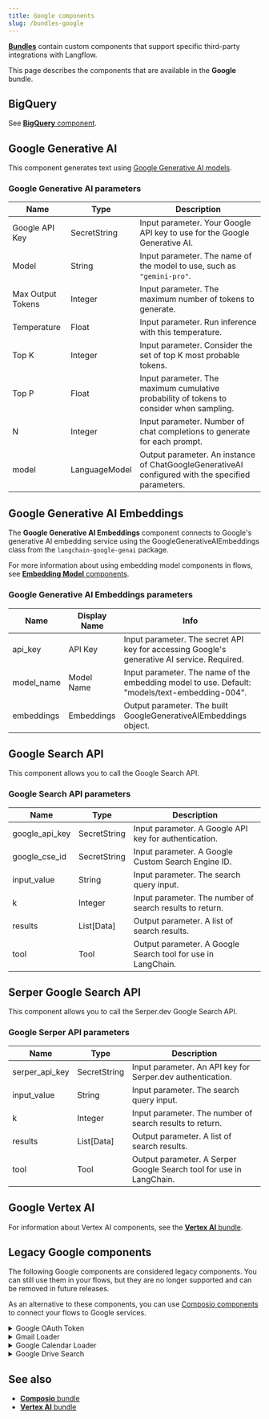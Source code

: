 ```yaml
---
title: Google components
slug: /bundles-google
---
```



<Icon name="Blocks" aria-hidden="true" /> [**Bundles**](/components-bundle-components) contain custom components that support specific third-party integrations with Langflow.

This page describes the components that are available in the **Google** bundle.

## BigQuery

See [**BigQuery** component](/integrations-google-big-query).

## Google Generative AI

This component generates text using [Google Generative AI models](https://cloud.google.com/vertex-ai/docs/).

### Google Generative AI parameters

| Name | Type | Description |
|------|------|-------------|
| Google API Key | SecretString | Input parameter. Your Google API key to use for the Google Generative AI. |
| Model | String | Input parameter. The name of the model to use, such as `"gemini-pro"`. |
| Max Output Tokens | Integer | Input parameter. The maximum number of tokens to generate. |
| Temperature | Float | Input parameter. Run inference with this temperature. |
| Top K | Integer | Input parameter. Consider the set of top K most probable tokens. |
| Top P | Float | Input parameter. The maximum cumulative probability of tokens to consider when sampling. |
| N | Integer | Input parameter. Number of chat completions to generate for each prompt. |
| model | LanguageModel | Output parameter. An instance of ChatGoogleGenerativeAI configured with the specified parameters. |

## Google Generative AI Embeddings

The **Google Generative AI Embeddings** component connects to Google's generative AI embedding service using the GoogleGenerativeAIEmbeddings class from the `langchain-google-genai` package.

For more information about using embedding model components in flows, see [**Embedding Model** components](/components-embedding-models).

### Google Generative AI Embeddings parameters

| Name | Display Name | Info |
|------|--------------|------|
| api_key | API Key | Input parameter. The secret API key for accessing Google's generative AI service. Required. |
| model_name | Model Name | Input parameter. The name of the embedding model to use. Default: "models/text-embedding-004". |
| embeddings | Embeddings | Output parameter. The built GoogleGenerativeAIEmbeddings object. |

## Google Search API

This component allows you to call the Google Search API.

### Google Search API parameters

| Name | Type | Description |
|------|------|-------------|
| google_api_key | SecretString | Input parameter. A Google API key for authentication. |
| google_cse_id | SecretString | Input parameter. A Google Custom Search Engine ID. |
| input_value | String | Input parameter. The search query input. |
| k | Integer | Input parameter. The number of search results to return. |
| results | List[Data] | Output parameter. A list of search results. |
| tool | Tool | Output parameter. A Google Search tool for use in LangChain. |

## Serper Google Search API

This component allows you to call the Serper.dev Google Search API.

### Google Serper API parameters

| Name | Type | Description |
|------|------|-------------|
| serper_api_key | SecretString | Input parameter. An API key for Serper.dev authentication. |
| input_value | String | Input parameter. The search query input. |
| k | Integer | Input parameter. The number of search results to return. |
| results | List[Data] | Output parameter. A list of search results. |
| tool | Tool | Output parameter. A Serper Google Search tool for use in LangChain. |

## Google Vertex AI

For information about Vertex AI components, see the [**Vertex AI** bundle](/bundles-vertexai).

## Legacy Google components

The following Google components are considered legacy components.
You can still use them in your flows, but they are no longer supported and can be removed in future releases.

As an alternative to these components, you can use [Composio components](/integrations-composio) to connect your flows to Google services.

<details>
<summary>Google OAuth Token</summary>

The **Google OAuth Token** component was deprecated in Langflow 1.4.0.

To connect your flows to Google OAuth services, use [Composio components](/integrations-composio).

</details>

<details>
<summary>Gmail Loader</summary>

This component loads emails from Gmail using provided credentials and filters.

| Input       | Type             | Description                                                                          |
| ----------- | ---------------- | ------------------------------------------------------------------------------------ |
| json_string | SecretStrInput   | Input parameter. A JSON string containing OAuth 2.0 access token information for service account access. For information about creating a service account JSON, see [Service Account JSON](https://developers.google.com/identity/protocols/oauth2/service-account). |
| label_ids   | MessageTextInput | Input parameter. A comma-separated list of label IDs to filter emails.                                |
| max_results | MessageTextInput | Input parameter. The maximum number of emails to load.                                                |
| data   | Data | Output parameter.The loaded email data. |

</details>

<details>
<summary>Google Calendar Loader</summary>

This component accepts the following parameters:

| Input       | Type             | Description                                                                          |
| ----------- | ---------------- | ------------------------------------------------------------------------------------ |
| json_string | SecretStrInput   | Input parameter. A JSON string containing OAuth 2.0 access token information for service account access. For information about creating a service account JSON, see [Service Account JSON](https://developers.google.com/identity/protocols/oauth2/service-account). |
| document_id | MessageTextInput | Input parameter. A single Google Drive document ID.                                                   |
| docs   | Data | Output parameter. The loaded document data. |

</details>

<details>
<summary>Google Drive Search</summary>

This component searches Google Drive files using provided credentials and query parameters.

| Input          | Type             | Description                                                                          |
| -------------- | ---------------- | ------------------------------------------------------------------------------------ |
| token_string   | SecretStrInput   | Input parameter. A JSON string containing OAuth 2.0 access token information for service account access. For information about creating a service account JSON, see [Service Account JSON](https://developers.google.com/identity/protocols/oauth2/service-account).  |
| query_item     | DropdownInput    | Input parameter. The field to query.                                                                  |
| valid_operator | DropdownInput    | Input parameter. The operator to use in the query.                                                    |
| search_term    | MessageTextInput | Input parameter. The value to search for in the specified query item.                                 |
| query_string   | MessageTextInput | Input parameter. The query string used for searching.                      |
| doc_urls   | List[str] | Output parameter. The URLs of the found documents.                |
| doc_ids    | List[str] | Output parameter. The IDs of the found documents.                 |
| doc_titles | List[str] | Output parameter. The titles of the found documents.              |
| Data       | Data      | Output parameter. The document titles and URLs in a structured format. |

</details>

## See also

- [**Composio** bundle](/integrations-composio)
- [**Vertex AI** bundle](/bundles-vertexai)